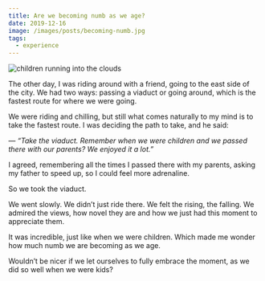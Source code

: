 ```yaml
---
title: Are we becoming numb as we age?
date: 2019-12-16
image: /images/posts/becoming-numb.jpg
tags:
  - experience
---
```


![children running into the clouds](/images/posts/becoming-numb.jpg)

The other day, I was riding around with a friend, going to the east side of the city.
We had two ways: passing a viaduct or going around, which is the
fastest route for where we were going.

We were riding and chilling, but still what comes naturally to my mind is to take the fastest route. I was deciding the path to take, and he said:

_— “Take the viaduct. Remember when we were children and we passed there with our parents? We enjoyed it a lot.”_

I agreed, remembering all the times I passed there with my parents, asking my father to speed up, so I could feel more adrenaline.

So we took the viaduct.

We went slowly. We didn’t just ride there. We felt the rising, the falling. We admired the views, how novel they are and how we just had this moment to appreciate them.

It was incredible, just like when we were children. Which made me wonder how much numb we are becoming as we age.

Wouldn’t be nicer if we let ourselves to fully embrace the moment, as we did so well when we were kids?
